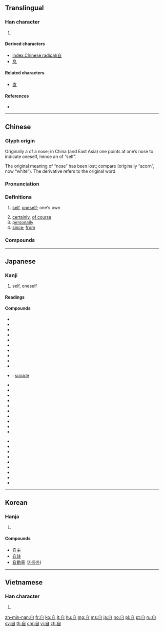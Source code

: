 {{character info/new}}
{{also|白|目|且}}
==Translingual==
{{stroke order|strokes=6}}
{{stroke order|type=animate}}

===Han character===
{{Han char|rn=132|rad=自|as=00|sn=6|four=26000|canj=HBU}}
#{{mul-kangxi radical-def}}
====Derived characters====
* [[Index:Chinese radical/自]]
* [[息]]

====Related characters====
* [[直]] <!-- distant relation; see etymology -->

====References====
* {{Han ref|kx=1000.070|dkj=30095|dj=1452.010|hdz=53046.010|uh=81EA|ud=33258|bh=A6DB|bd=42715}}

----

==Chinese==
{{zh-forms}}

===Glyph origin===
{{Han etyl}}
Originally a {{liushu|p|nocap=y}} of a nose; in China (and East Asia) one points at one’s nose to indicate oneself, hence an {{liushu|i|nocap=y}} of “self”.

The original meaning of “nose” has been lost; compare {{zh-l|白*}} (originally “acorn”, now “white”). The derivative {{zh-l|鼻*}} refers to the original word.

===Pronunciation===
{{zh-pron
|m=zì
|c=zi6
|h=pfs=chhṳ
|md=cê̤ṳ
|mn=qz:chīr/tw,xm,zz:chū
|w=3zr
|mc=y
|oc=y
|ma=y
|cat=n,adv,prep
}}

===Definitions===
{{zh-hanzi}}

# [[self]], [[oneself]]; one's own
#: {{zh-x|自顧自|each minding his own business; each for himself}}
# [[certainly]], [[of course]]
# [[personally]]
# [[since]]; [[from]]
#: {{zh-x|自 左 而 右|from left to right}}

===Compounds===
{{zh-der|三自|且自|儘自|兀自|各自|奚自|徑自|擅自|故自|敢自|暗自|本自|正自|源自|猶自|獨自|直自|私自|緊自|自主|自乘|自亂|自了|自今|自伐|自來|自侮|自便|自保|自信|自修|自備|自傲|自傳|自傷|自分|自刎|自利|自制|自剄|自創|自力|自助|自勉|自動|自勵|自卑|自危|自反|自取|自古|自命|自咎|自問|自喻|自嘲|自在|自外|自多|自大|自失|自奉|自好|自如|自娛|自媒|自學|自守|自宮|自家|自寬|自封|自專|自尊|自居|自己|自幼|自序|自度|自強|自律|自後|自得|自從|自忖|自性|自恃|自恣|自悔|自愛|自感|自慰|自憐|自戀|自我|自戕|自打|自找|自拔|自持|自排|自控|自摸|自撓|自撰|自擾|自救|自斃|自新|自是|自查|自棄|自欺|自此|自殺|自決|自治|自況|自注|自流|自測|自滿|自瀆|自焚|自然|自燃|自營|自珍|自理|自用|自由|自當|自發|自白|自盡|自省|自矜|自知|自視|自私|自稱|自立|自絕|自給|自經|自縊|自縛|自習|自肥|自若|自苦|自茲|自薦|自處|自虞|自號|自行|自衒|自衛|自裁|自製|自見|自覺|自解|自訂|自訟|自許|自訴|自詡|自誇|自認|自誤|自課|自謙|自譴|自豪|自負|自責|自費|自贊|自贖|自足|自身|自轉|自述|自遣|自適|自重|自量|自銷|自陳|自願|自餒|自首|親自|躬自|逕自|黃自}}

----

==Japanese==

===Kanji===
{{ja-kanji|grade=2|rs=自00}}

# self, oneself

====Readings====
{{ja-readings
|goon=[[じ]] (ji)
|kanon=[[し]] (shi)
|kun=[[みずから]] ([[自ら]], mizukara), [[おのずから]] ([[自ずから]], onozukara), [[おのずと]] ([[自ずと]], onozuto)
|nanori=[[より]] (yori)
}}

====Compounds====
{{der-top|Compounds}}
{{top3}}
* {{ja-r|各自|かくじ}}
* {{ja-r|自演|じえん}}
* {{ja-r|自我|じが}}
* {{ja-r|自戒|じかい}}
* {{ja-r|自覚|じかく}}
* {{ja-r|自画|じが}}
* {{ja-r|自棄|じき}}
* {{ja-r|自己|じこ}}
* {{ja-r|自在|じざい}}
* {{ja-r|自作|じさく}}
* {{ja-r|自殺|じさつ}}: [[suicide]]
{{mid3}}
* {{ja-r|自賛|じさん}}
* {{ja-r|自主|じしゅ}}
* {{ja-r|自信|じしん}}
* {{ja-r|自身|じしん}}
* {{ja-r|自責|じせき}}
* {{ja-r|自然|しぜん}}
* {{ja-r|自尊|じそん}}
* {{ja-r|自体|じたい}}
* {{ja-r|自治|じち}}
* {{ja-r|自答|じとう}}
{{mid3}}
* {{ja-r|自動|じどう}}
* {{ja-r|自働|じどう}}
* {{ja-r|自分|じぶん}}
* {{ja-r|自暴|じぼう}}
* {{ja-r|自問|じもん}}
* {{ja-r|自由|じゆう}}
* {{ja-r|自力|じりき}}
* {{ja-r|自立|じりつ}}
* {{ja-r|独自|どくじ}}
{{bottom}}
{{der-bottom}}

----

==Korean==

===Hanja===
{{ko-hanja|hangeul=자|eumhun=스스로|mr=cha|y=ca}}

# {{defn|lang=ko|sort=自00}}

====Compounds====
{{der-top}}
* [[自主]]
* [[自註]]
* [[自動車]] ([[자동차]])
{{der-bottom}}

----

==Vietnamese==

===Han character===
{{vi-hantu|[[tự]], [[từ]], [[tợ]]|rs=自00}}

# {{defn|lang=vi|sort=自00}}

[[Category:CJKV radicals| ]]

[[zh-min-nan:自]]
[[fr:自]]
[[ko:自]]
[[it:自]]
[[hu:自]]
[[mg:自]]
[[ms:自]]
[[ja:自]]
[[no:自]]
[[pl:自]]
[[pt:自]]
[[ru:自]]
[[sv:自]]
[[th:自]]
[[chr:自]]
[[vi:自]]
[[zh:自]]
